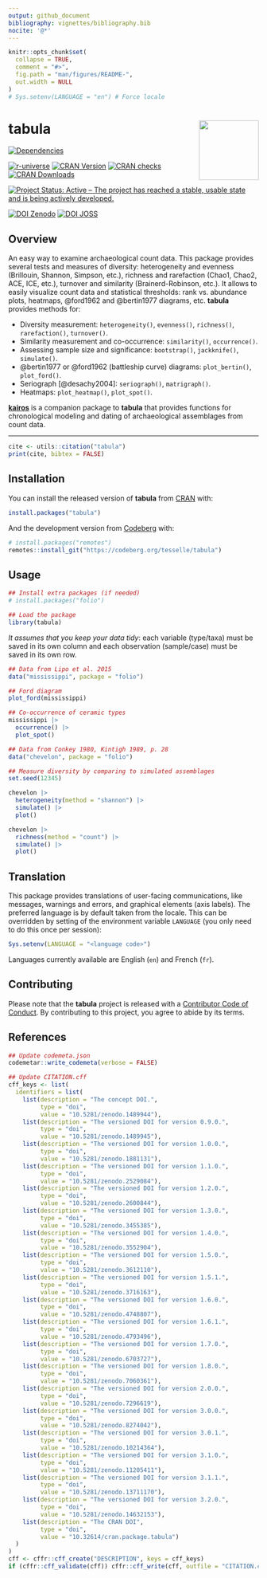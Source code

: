 ```yaml
---
output: github_document
bibliography: vignettes/bibliography.bib
nocite: '@*'
---
```


<!-- README.md is generated from README.Rmd. Please edit that file -->

```r
knitr::opts_chunk$set(
  collapse = TRUE,
  comment = "#>",
  fig.path = "man/figures/README-",
  out.width = NULL
)
# Sys.setenv(LANGUAGE = "en") # Force locale
```

# tabula <img width=120px src="man/figures/logo.png" align="right" />

<!-- badges: start -->
[![Dependencies](https://tinyverse.netlify.app/badge/tabula)](https://cran.r-project.org/package=tabula)

[![r-universe](https://tesselle.r-universe.dev/badges/tabula)](https://tesselle.r-universe.dev/tabula){.pkgdown-devel}
[![CRAN Version](https://www.r-pkg.org/badges/version/tabula)](https://cran.r-project.org/package=tabula){.pkgdown-release}
[![CRAN checks](https://badges.cranchecks.info/worst/tabula.svg)](https://cran.r-project.org/web/checks/check_results_tabula.html){.pkgdown-release}
[![CRAN Downloads](https://cranlogs.r-pkg.org/badges/tabula)](https://cran.r-project.org/package=tabula){.pkgdown-release}

[![Project Status: Active – The project has reached a stable, usable state and is being actively developed.](https://www.repostatus.org/badges/latest/active.svg)](https://www.repostatus.org/#active)

[![DOI Zenodo](https://zenodo.org/badge/DOI/10.5281/zenodo.1489944.svg)](https://doi.org/10.5281/zenodo.1489944)
[![DOI JOSS](https://joss.theoj.org/papers/10.21105/joss.01821/status.svg)](https://doi.org/10.21105/joss.01821)
<!-- badges: end -->

## Overview

An easy way to examine archaeological count data. This package provides several tests and measures of diversity: heterogeneity and evenness (Brillouin, Shannon, Simpson, etc.), richness and rarefaction (Chao1, Chao2, ACE, ICE, etc.), turnover and similarity (Brainerd-Robinson, etc.). It allows to easily visualize count data and statistical thresholds: rank vs. abundance plots, heatmaps, @ford1962 and @bertin1977 diagrams, etc. **tabula** provides methods for:

* Diversity measurement: `heterogeneity()`, `evenness()`, `richness()`, `rarefaction()`, `turnover()`.
* Similarity measurement and co-occurrence: `similarity()`, `occurrence()`.
* Assessing sample size and significance: `bootstrap()`, `jackknife()`, `simulate()`.
* @bertin1977 or @ford1962 (battleship curve) diagrams: `plot_bertin()`, `plot_ford()`.
* Seriograph [@desachy2004]: `seriograph()`, `matrigraph()`.
* Heatmaps: `plot_heatmap()`, `plot_spot()`.

[**kairos**](https://packages.tesselle.org/kairos/) is a companion package to **tabula** that provides functions for chronological modeling and dating of archaeological assemblages from count data.

---

```r
cite <- utils::citation("tabula")
print(cite, bibtex = FALSE)
```

## Installation

You can install the released version of **tabula** from [CRAN](https://CRAN.R-project.org) with:

```r
install.packages("tabula")
```

And the development version from [Codeberg](https://codeberg.org/) with:

```r
# install.packages("remotes")
remotes::install_git("https://codeberg.org/tesselle/tabula")
```

## Usage

```r
## Install extra packages (if needed)
# install.packages("folio")

## Load the package
library(tabula)
```

*It assumes that you keep your data tidy*: each variable (type/taxa) must be saved in its own column and each observation (sample/case) must be saved in its own row.

```r
## Data from Lipo et al. 2015
data("mississippi", package = "folio")

## Ford diagram
plot_ford(mississippi)
```

```r
## Co-occurrence of ceramic types
mississippi |> 
  occurrence() |> 
  plot_spot()
```

```r
## Data from Conkey 1980, Kintigh 1989, p. 28
data("chevelon", package = "folio")

## Measure diversity by comparing to simulated assemblages
set.seed(12345)

chevelon |>
  heterogeneity(method = "shannon") |>
  simulate() |>
  plot()

chevelon |>
  richness(method = "count") |>
  simulate() |>
  plot()
```

## Translation

This package provides translations of user-facing communications, like messages, warnings and errors, and graphical elements (axis labels). The preferred language is by default taken from the locale. This can be overridden by setting of the environment variable `LANGUAGE` (you only need to do this once per session):

``` r
Sys.setenv(LANGUAGE = "<language code>")
```

Languages currently available are English (`en`) and French (`fr`).

## Contributing

Please note that the **tabula** project is released with a [Contributor Code of Conduct](https://www.tesselle.org/conduct.html). By contributing to this project, you agree to abide by its terms.

## References

```r
## Update codemeta.json
codemetar::write_codemeta(verbose = FALSE)

## Update CITATION.cff
cff_keys <- list(
  identifiers = list(
    list(description = "The concept DOI.",
         type = "doi",
         value = "10.5281/zenodo.1489944"),
    list(description = "The versioned DOI for version 0.9.0.",
         type = "doi",
         value = "10.5281/zenodo.1489945"),
    list(description = "The versioned DOI for version 1.0.0.",
         type = "doi",
         value = "10.5281/zenodo.1881131"),
    list(description = "The versioned DOI for version 1.1.0.",
         type = "doi",
         value = "10.5281/zenodo.2529084"),
    list(description = "The versioned DOI for version 1.2.0.",
         type = "doi",
         value = "10.5281/zenodo.2600844"),
    list(description = "The versioned DOI for version 1.3.0.",
         type = "doi",
         value = "10.5281/zenodo.3455385"),
    list(description = "The versioned DOI for version 1.4.0.",
         type = "doi",
         value = "10.5281/zenodo.3552904"),
    list(description = "The versioned DOI for version 1.5.0.",
         type = "doi",
         value = "10.5281/zenodo.3612110"),
    list(description = "The versioned DOI for version 1.5.1.",
         type = "doi",
         value = "10.5281/zenodo.3716163"),
    list(description = "The versioned DOI for version 1.6.0.",
         type = "doi",
         value = "10.5281/zenodo.4748807"),
    list(description = "The versioned DOI for version 1.6.1.",
         type = "doi",
         value = "10.5281/zenodo.4793496"),
    list(description = "The versioned DOI for version 1.7.0.",
         type = "doi",
         value = "10.5281/zenodo.6703727"),
    list(description = "The versioned DOI for version 1.8.0.",
         type = "doi",
         value = "10.5281/zenodo.7060361"),
    list(description = "The versioned DOI for version 2.0.0.",
         type = "doi",
         value = "10.5281/zenodo.7296619"),
    list(description = "The versioned DOI for version 3.0.0.",
         type = "doi",
         value = "10.5281/zenodo.8274042"),
    list(description = "The versioned DOI for version 3.0.1.",
         type = "doi",
         value = "10.5281/zenodo.10214364"),
    list(description = "The versioned DOI for version 3.1.0.",
         type = "doi",
         value = "10.5281/zenodo.11205411"),
    list(description = "The versioned DOI for version 3.1.1.",
         type = "doi",
         value = "10.5281/zenodo.13711170"),
    list(description = "The versioned DOI for version 3.2.0.",
         type = "doi",
         value = "10.5281/zenodo.14632153"),
    list(description = "The CRAN DOI",
         type = "doi",
         value = "10.32614/cran.package.tabula")
  )
)
cff <- cffr::cff_create("DESCRIPTION", keys = cff_keys)
if (cffr::cff_validate(cff)) cffr::cff_write(cff, outfile = "CITATION.cff")
```
